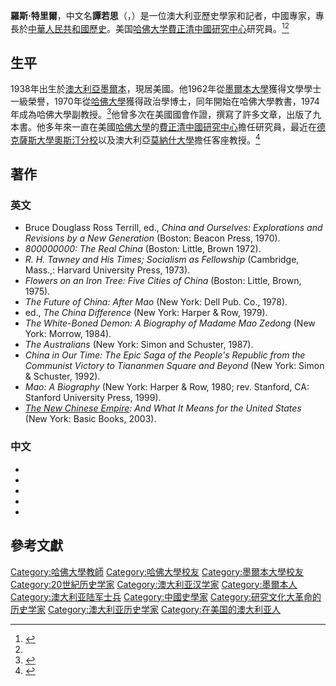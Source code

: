'''羅斯·特里爾'''，中文名'''譚若思'''（{{lang-en|Ross Terrill}}，{{bd|1938年|||}}）是一位澳大利亚歷史學家和記者，中國專家，專長於[[中華人民共和國歷史|中華人民共和國歷史]]。美国[[哈佛大学|哈佛大学]][[費正清中國研究中心|費正清中國研究中心]]研究員。<ref>{{Cite web|title=Ross Terrill 特里尔|url=https://fairbank.fas.harvard.edu/profiles/ross-terrill/|access-date=2021-07-06|work=哈佛大学費正清中國研究中心}}</ref><ref name=":0" />

==生平==
1938年出生於[[澳大利亞|澳大利亞]][[墨爾本|墨爾本]]，現居美國。他1962年從[[墨爾本大學|墨爾本大學]]獲得文學學士一級榮譽，1970年從[[哈佛大学|哈佛大學]]獲得政治學博士，同年開始在哈佛大學教書，1974年成為哈佛大學副教授。<ref name="Terrill1999">{{cite book|author=Ross Terrill|title=Mao: A Biography|url=http://books.google.com/books?id=fsEnEiDDticC&pg=PA572|year=1999|publisher=Stanford University Press|isbn=978-0-8047-2921-5|page=572}}</ref>他曾多次在美國國會作證，撰寫了許多文章，出版了九本書。他多年來一直在美國[[哈佛大學|哈佛大學]]的[[費正清中國研究中心|費正清中國研究中心]]擔任研究員，最近在[[德克薩斯大學奧斯汀分校|德克薩斯大學奧斯汀分校]]以及澳大利亞[[莫納什大學|莫納什大學]]擔任客座教授。<ref name=":0">{{cite web |url=http://www.rossterrill.com/bio.htm |title=Resumé |publisher=Ross Terrill |date= |accessdate=2012-12-13 |archive-url=https://web.archive.org/web/20120314102726/http://www.rossterrill.com/bio.htm |archive-date=2012-03-14 |dead-url=no }}</ref>

==著作==
===英文===
* Bruce Douglass Ross Terrill, ed., ''China and Ourselves: Explorations and Revisions by a New Generation'' (Boston: Beacon Press, 1970).
* ''800000000: The Real China'' (Boston: Little, Brown 1972).
* ''R. H. Tawney and His Times; Socialism as Fellowship'' (Cambridge, Mass.,: Harvard University Press,  1973).
* ''Flowers on an Iron Tree: Five Cities of China'' (Boston: Little, Brown, 1975).
* ''The Future of China: After Mao'' (New York: Dell Pub. Co.,  1978).
* ed., ''The China Difference'' (New York: Harper & Row, 1979).
* ''The White-Boned Demon: A Biography of Madame Mao Zedong'' (New York: Morrow,  1984).
* ''The Australians'' (New York: Simon and Schuster,  1987).
* ''China in Our Time: The Epic Saga of the People's Republic from the Communist Victory to Tiananmen Square and Beyond'' (New York: Simon & Schuster,  1992).
* ''Mao: A Biography'' (New York: Harper & Row, 1980; rev. Stanford, CA: Stanford University Press,  1999).
* ''[[The_New_Chinese_Empire|The New Chinese Empire]]: And What It Means for the United States'' (New York: Basic Books,  2003).

===中文===
* {{Cite book | title=《江青正传》 | author=罗斯·特里尔|others=张宁譯 | location=北京| publisher=[[世界知识出版社|世界知识出版社]]|date=1988年 | isbn=9787501202072}}
* {{Cite book |title=《毛澤東的后半生》|author=罗斯·特里尔|others=曾胡译|publisher=世界知识出版社| location=北京|date=1989年 |isbn=9787501202355}}
* {{Cite book | title=《一中帝國大夢》|author=罗斯·特里尔 | others=楊明暐譯 |publisher=[[雅言文化|雅言文化]] | date=2004年 | isbn=9789868018068}}
* {{Cite book |author=罗斯·特里尔|others=胡為雄、鄭玉臣譯|title=《毛澤東傳》|url=https://archive.org/details/maozedongzhuan00luos|location=北京|publisher=[[中國人民大學出版社|中國人民大學出版社]]|date=2006年|isbn=9787300070100}}
* {{Cite book | title=《我与中国》 |author=罗斯·特里尔|others=刘庆军、许道芝译|location=北京|publisher=中国人民大学出版社|date=2010年|isbn=9787300125961}}

==參考文獻==
{{reflist}}

{{Authority control}}
{{DEFAULTSORT:Terrill, Ross}}
[[Category:哈佛大學教師|Category:哈佛大學教師]]
[[Category:哈佛大學校友|Category:哈佛大學校友]]
[[Category:墨爾本大學校友|Category:墨爾本大學校友]]
[[Category:20世紀历史学家|Category:20世紀历史学家]]
[[Category:澳大利亚汉学家|Category:澳大利亚汉学家]]
[[Category:墨爾本人|Category:墨爾本人]]
[[Category:澳大利亚陆军士兵|Category:澳大利亚陆军士兵]]
[[Category:中國史學家|Category:中國史學家]]
[[Category:研究文化大革命的历史学家|Category:研究文化大革命的历史学家]]
[[Category:澳大利亚历史学家|Category:澳大利亚历史学家]]
[[Category:在美国的澳大利亚人|Category:在美国的澳大利亚人]]